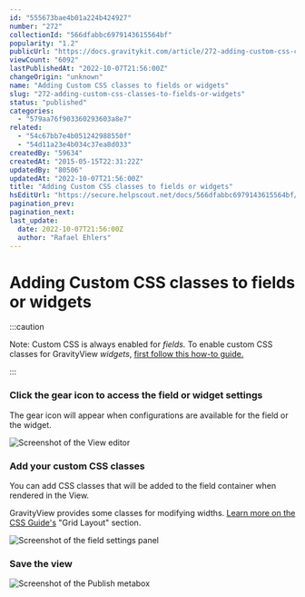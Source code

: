 ```yaml
---
id: "555673bae4b01a224b424927"
number: "272"
collectionId: "566dfabbc6979143615564bf"
popularity: "1.2"
publicUrl: "https://docs.gravitykit.com/article/272-adding-custom-css-classes-to-fields-or-widgets"
viewCount: "6092"
lastPublishedAt: "2022-10-07T21:56:00Z"
changeOrigin: "unknown"
name: "Adding Custom CSS classes to fields or widgets"
slug: "272-adding-custom-css-classes-to-fields-or-widgets"
status: "published"
categories: 
  - "579aa76f903360293603a8e7"
related: 
  - "54c67bb7e4b051242988550f"
  - "54d11a23e4b034c37ea8d033"
createdBy: "59634"
createdAt: "2015-05-15T22:31:22Z"
updatedBy: "80506"
updatedAt: "2022-10-07T21:56:00Z"
title: "Adding Custom CSS classes to fields or widgets"
hsEditUrl: "https://secure.helpscout.net/docs/566dfabbc6979143615564bf/article/555673bae4b01a224b424927"
pagination_prev: 
pagination_next: 
last_update:
  date: 2022-10-07T21:56:00Z
  author: "Rafael Ehlers"
---
```


# Adding Custom CSS classes to fields or widgets


:::caution

Note: Custom CSS is always enabled for *fields.* To enable custom CSS classes for GravityView *widgets*, [first follow this how-to guide.](https://docs.gravitykit.com/article/179-enabling-custom-css-classes-for-gravityview-widgets)

:::



### Click the gear icon to access the field or widget settings

The gear icon will appear when configurations are available for the field or the widget.

![Screenshot of the View editor](https://s3.amazonaws.com/helpscout.net/docs/assets/54c58489e4b051242988532c/images/6063b341d97e2f20e67cf459/file-ScZ1NSsRCT.png)

### Add your custom CSS classes

You can add CSS classes that will be added to the field container when rendered in the View.

GravityView provides some classes for modifying widths. [Learn more on the CSS Guide's](https://docs.gravitykit.com/article/63-css-guide) "Grid Layout" section.

![Screenshot of the field settings panel](https://s3.amazonaws.com/helpscout.net/docs/assets/54c58489e4b051242988532c/images/6063b38724ce107ab4d1b173/file-w8yyTFPazD.png)

### Save the view

![Screenshot of the Publish metabox](https://s3.amazonaws.com/helpscout.net/docs/assets/54c58489e4b051242988532c/images/6063b3d7d97e2f20e67cf45b/file-JX4W81YNjr.png)

